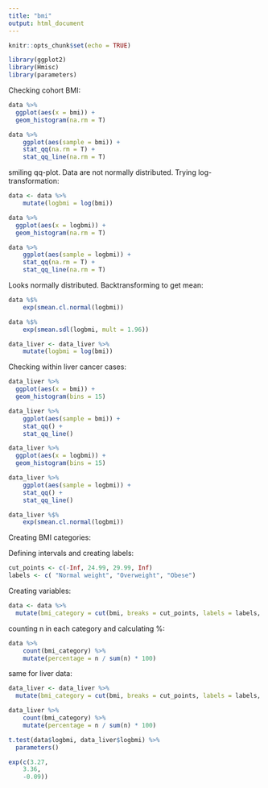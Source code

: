 ```yaml
---
title: "bmi"
output: html_document
---
```


```r
knitr::opts_chunk$set(echo = TRUE)
```

```r
library(ggplot2)
library(Hmisc)
library(parameters)
```


Checking cohort BMI:

```r
data %>% 
  ggplot(aes(x = bmi)) +
  geom_histogram(na.rm = T)
```


```r
data %>% 
    ggplot(aes(sample = bmi)) + 
    stat_qq(na.rm = T) +
    stat_qq_line(na.rm = T)
```
smiling qq-plot. Data are not normally distributed. Trying log-transformation:

```r
data <- data %>% 
    mutate(logbmi = log(bmi))
```

```r
data %>% 
  ggplot(aes(x = logbmi)) +
  geom_histogram(na.rm = T)
```


```r
data %>% 
    ggplot(aes(sample = logbmi)) +
    stat_qq(na.rm = T) +
    stat_qq_line(na.rm = T)
```
Looks normally distributed. Backtransforming to get mean:

```r
data %$% 
    exp(smean.cl.normal(logbmi))
```

```r
data %$% 
    exp(smean.sdl(logbmi, mult = 1.96))
```

```r
data_liver <- data_liver %>% 
    mutate(logbmi = log(bmi))
```

Checking within liver cancer cases:

```r
data_liver %>% 
  ggplot(aes(x = bmi)) +
  geom_histogram(bins = 15)
```


```r
data_liver %>% 
    ggplot(aes(sample = bmi)) +
    stat_qq() +
    stat_qq_line()
```

```r
data_liver %>% 
  ggplot(aes(x = logbmi)) +
  geom_histogram(bins = 15)
```


```r
data_liver %>% 
    ggplot(aes(sample = logbmi)) +
    stat_qq() +
    stat_qq_line()
```

```r
data_liver %$% 
    exp(smean.cl.normal(logbmi))
```

Creating BMI categories:

Defining intervals and creating labels:
```r
cut_points <- c(-Inf, 24.99, 29.99, Inf)
labels <- c( "Normal weight", "Overweight", "Obese")
```

Creating variables:
```r
data <- data %>%
  mutate(bmi_category = cut(bmi, breaks = cut_points, labels = labels, include.lowest = TRUE))

```

counting n in each category and calculating %:
```r
data %>% 
    count(bmi_category) %>% 
    mutate(percentage = n / sum(n) * 100)
```

same for liver data:
```r
data_liver <- data_liver %>%
  mutate(bmi_category = cut(bmi, breaks = cut_points, labels = labels, include.lowest = TRUE))
```

```r
data_liver %>% 
    count(bmi_category) %>% 
    mutate(percentage = n / sum(n) * 100)
```


```r
t.test(data$logbmi, data_liver$logbmi) %>% 
  parameters()
```
```r
exp(c(3.27,
    3.36,
    -0.09))
```

